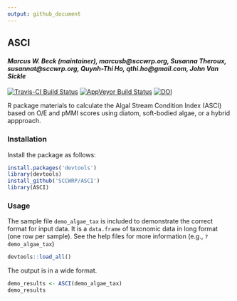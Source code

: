 ```yaml
---
output: github_document
---
```


## ASCI

#### *Marcus W. Beck (maintainer), marcusb@sccwrp.org, Susanna Theroux, susannat@sccwrp.org, Quynh-Thi Ho, qthi.ho@gmail.com, John Van Sickle*

[![Travis-CI Build Status](https://travis-ci.org/SCCWRP/ASCI.svg?branch=master)](https://travis-ci.org/SCCWRP/ASCI)
[![AppVeyor Build Status](https://ci.appveyor.com/api/projects/status/github/SCCWRP/ASCI?branch=master&svg=true)](https://ci.appveyor.com/project/SCCWRP/ASCI)
[![DOI](https://zenodo.org/badge/106055957.svg)](https://zenodo.org/badge/latestdoi/106055957)

R package materials to calculate the Algal Stream Condition Index (ASCI) based on O/E and pMMI scores using diatom, soft-bodied algae, or a hybrid appproach.

### Installation

Install the package as follows:

```r
install.packages('devtools')
library(devtools)
install_github('SCCWRP/ASCI')
library(ASCI)
```

### Usage

The sample file `demo_algae_tax` is included to demonstrate the correct format for input data. It is a `data.frame` of taxonomic data in long format (one row per sample). See the help files for more information (e.g., `?demo_algae_tax`)


```r
devtools::load_all()
```

The output is in a wide format.
```r
demo_results <- ASCI(demo_algae_tax)
demo_results
```





